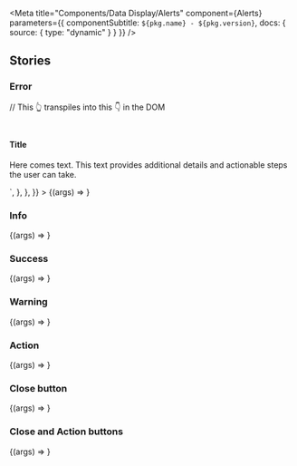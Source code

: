 

<Meta
  title="Components/Data Display/Alerts"
  component={Alerts}
  parameters={{ componentSubtitle: `${pkg.name} - ${pkg.version}`, docs: { source: { type: "dynamic" } } }}
/>

<Description markdown={readme} />

## Stories

<ArgsTable of={Alerts} />

### Error

<Canvas>
  <Story
    name="Error"
    args={{
      title: "Title",
      text: "Here comes text. This text provides additional details and actionable steps the user can take.",
      variant: "error",
    }}
    parameters={{
      docs: {
        source: {
          code: `
const ErrorAlert = <Alerts
  text="Here comes text. This text provides additional details and actionable steps the user can take."
  title="Title"
  variant="error"
/>
// This 👆 transpiles into this 👇 in the DOM
<div class="denhaag-alert" variant="error">
  <div class="denhaag-alert__icon">
    <svg width="24" height="24" ...>...</svg>
  </div>
  <div class="denhaag-alert__content">
    <h4 class="utrecht-heading-4 utrecht-heading-4--distanced">Title</h4>
    <p class="utrecht-paragraph utrecht-paragraph--distanced">
      Here comes text. This text provides additional details and actionable steps the user can take.
    </p>
  </div>
</div>
    `,
        },
      },
    }}
  >
    {(args) => <Alerts {...args}></Alerts>}
  </Story>
</Canvas>

### Info

<Canvas>
  <Story
    name="Info"
    args={{
      title: "Title",
      text: "Here comes text. This text provides additional details and actionable steps the user can take.",
      variant: "info",
    }}
  >
    {(args) => <Alerts {...args}></Alerts>}
  </Story>
</Canvas>

### Success

<Canvas>
  <Story
    name="Success"
    args={{
      title: "Title",
      text: "Here comes text. This text provides additional details and actionable steps the user can take.",
      variant: "success",
    }}
  >
    {(args) => <Alerts {...args}></Alerts>}
  </Story>
</Canvas>

### Warning

<Canvas>
  <Story
    name="Warning"
    args={{
      title: "Title",
      text: "Here comes text. This text provides additional details and actionable steps the user can take.",
      variant: "warning",
    }}
  >
    {(args) => <Alerts {...args}></Alerts>}
  </Story>
</Canvas>

### Action

<Canvas>
  <Story
    name="Warning with Action"
    args={{
      title: "Title",
      text: "Here comes text. This text provides additional details and actionable steps the user can take.",
      variant: "warning",
      action: { buttonText: "Action", onClick: action("Warning Action clicked") },
    }}
  >
    {(args) => <Alerts {...args}></Alerts>}
  </Story>
</Canvas>

### Close button

<Canvas>
  <Story
    name="Close button"
    args={{
      title: "Title",
      text: "Here comes text. This text provides additional details and actionable steps the user can take.",
      variant: "info",
      close: action("Close clicked"),
    }}
  >
    {(args) => <Alerts {...args}></Alerts>}
  </Story>
</Canvas>

### Close and Action buttons

<Canvas>
  <Story
    name="Close and Action buttons"
    args={{
      title: "Title",
      text: "Here comes text. This text provides additional details and actionable steps the user can take.",
      variant: "success",
      action: { buttonText: "Continue", onClick: action("Warning Action clicked") },
      close: action("Close clicked"),
    }}
  >
    {(args) => <Alerts {...args}></Alerts>}
  </Story>
</Canvas>

